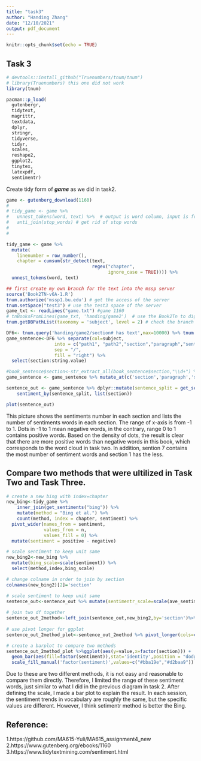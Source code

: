 ```yaml
---
title: "task3"
author: "Handing Zhang"
date: "12/10/2021"
output: pdf_document
---
```


```r
knitr::opts_chunk$set(echo = TRUE)
```


## Task 3
```r
# devtools::install_github("Truenumbers/tnum/tnum")
# library(Truenumbers) this one did not work
library(tnum)

```



```r
pacman::p_load(
  gutenbergr,
  tidytext,
  magrittr,
  textdata,
  dplyr,
  stringr,
  tidyverse,
  tidyr,
  scales,
  reshape2,
  ggplot2,
  tinytex,
  latexpdf,
  sentimentr)
```


Create tidy form of ***game*** as we did in task2.
```r
game <- gutenberg_download(1160)
# 
# tidy_game <- game %>%
#   unnest_tokens(word, text) %>%  # output is word column, input is from text column in original game dataset.
#   anti_join(stop_words) # get rid of stop words
# 
# 

tidy_game <- game %>%
  mutate(
    linenumber = row_number(),
    chapter = cumsum(str_detect(text, 
                                regex("chapter", 
                                      ignore_case = TRUE)))) %>% 
  unnest_tokens(word, text) 

```



```r
## first create my own branch for the text into the mssp server
source('Book2TN-v6A-1.R')
tnum.authorize('mssp1.bu.edu') # get the access of the server
tnum.setSpace("test3") # use the test3 space of the server
game_txt <- readLines("game.txt") #game 1160
# tnBooksFromLines(game_txt, 'handing/game2')  # use the Book2Tn to digest (started 10:27)
tnum.getDBPathList(taxonomy = 'subject', level = 2) # check the branch in server
```




```r
DF6<- tnum.query('handing/game2/section# has text',max=10000) %>% tnum.objectsToDf()
game_sentence<-DF6 %>% separate(col=subject,
                  into = c("path1", "path2","section","paragraph","sentence"), 
                  sep = "/", 
                  fill = "right") %>% 
  select(section:string.value)
```

```r
#book_sentence$section<-str_extract_all(book_sentence$section,"\\d+") %>% unlist() %>% as.numeric()
game_sentence <- game_sentence %>% mutate_at(c('section','paragraph','sentence'),~str_extract_all(.,"\\d+") %>% unlist() %>% as.numeric())
```


```r
sentence_out <- game_sentence %>% dplyr::mutate(sentence_split = get_sentences(string.value)) %$%
    sentiment_by(sentence_split, list(section))

plot(sentence_out)
```

This picture shows the sentiments number in each section and lists the number of sentiments words in each section. The range of x-axis is from -1 to 1. Dots in -1 to 1 mean negative words, in the contrary, range 0 to 1 contains positive words. Based on the density of dots, the result is clear that there are more positive words than negative words in this book, which corresponds to the word cloud in task two. In addition, sention 7 contains the most number of sentiment words and section 1 has the less.


## Compare two methods that were ultilized in Task Two and Task Three.
```r

# create a new bing with index=chapter
new_bing<-tidy_game %>% 
    inner_join(get_sentiments("bing")) %>%
    mutate(method = "Bing et al.") %>% 
    count(method, index = chapter, sentiment) %>%
  pivot_wider(names_from = sentiment,
              values_from = n,
              values_fill = 0) %>% 
  mutate(sentiment = positive - negative)

# scale sentiment to keep unit same 
new_bing2<-new_bing %>% 
  mutate(bing_scale=scale(sentiment)) %>% 
  select(method,index,bing_scale)

# change colname in order to join by section
colnames(new_bing2)[2]='section'

# scale sentiment to keep unit same 
sentence_out<-sentence_out %>% mutate(sentimentr_scale=scale(ave_sentiment))
 
# join two df together
sentence_out_2method<-left_join(sentence_out,new_bing2,by='section')%>% select(section,bing_scale,sentimentr_scale)
 
# use pivot longer for ggplot
sentence_out_2method_plot<-sentence_out_2method %>% pivot_longer(cols=c('sentimentr_scale','bing_scale'),names_to = 'sentiment')

# create a barplot to compare two methods
sentence_out_2method_plot %>%ggplot(aes(y=value,x=factor(section))) +
  geom_bar(aes(fill=factor(sentiment)),stat='identity',position = "dodge",width = 0.7)+theme_bw()+
  scale_fill_manual('factor(sentiment)',values=c("#bba19e","#d2baa9"))

```
Due to these are two different methods, it is not easy and reasonable to compare them directly. Therefore, I limited the range of these sentiment words, just similar to what I did in the previous diagram in task 2. After defining the scale, I made a bar plot to explain the result. In each session, the sentiment trends in vocabulary are roughly the same, but the specific values are different. However, I think setimentr method is better the Bing.




## Reference:
1.https://github.com/MA615-Yuli/MA615_assignment4_new
2.https://www.gutenberg.org/ebooks/1160
3.https://www.tidytextmining.com/sentiment.html








